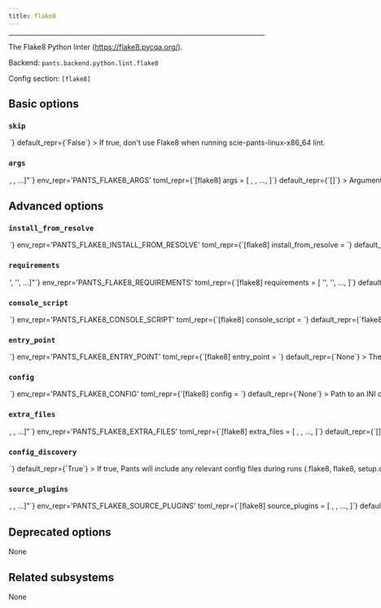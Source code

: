 ```yaml
---
title: flake8
---
```



---

The Flake8 Python linter (https://flake8.pycqa.org/).

Backend: <span className="color--primary">`pants.backend.python.lint.flake8`</span>

Config section: <span className="color--primary">`[flake8]`</span>

<span className={styles.options}>

## Basic options

### `skip`

<Option
  cli_repr={`--[no-]flake8-skip`}
  env_repr='PANTS_FLAKE8_SKIP'
  toml_repr={`[flake8]
skip = <bool>`}
  default_repr={`False`}
>

If true, don&#x27;t use Flake8 when running `scie-pants-linux-x86_64 lint`.

</Option>

### `args`

<Option
  cli_repr={`--flake8-args="[<shell_str>, <shell_str>, ...]"`}
  env_repr='PANTS_FLAKE8_ARGS'
  toml_repr={`[flake8]
args = [
    <shell_str>,
    <shell_str>,
    ...,
]`}
  default_repr={`[]`}
>

Arguments to pass directly to Flake8, e.g. `--flake8-args='--ignore E123,W456 --enable-extensions H111'`.

</Option>

## Advanced options

### `install_from_resolve`

<Option
  cli_repr={`--flake8-install-from-resolve=<str>`}
  env_repr='PANTS_FLAKE8_INSTALL_FROM_RESOLVE'
  toml_repr={`[flake8]
install_from_resolve = <str>`}
  default_repr={`None`}
>

If specified, install the tool using the lockfile for this named resolve.

This resolve must be defined in `[python].resolves`, as described in https://www.pantsbuild.org/v2.18/docs/python-third-party-dependencies#user-lockfiles.

The resolve&#x27;s entire lockfile will be installed, unless specific requirements are listed via the `requirements` option, in which case only those requirements will be installed. This is useful if you don&#x27;t want to invalidate the tool&#x27;s outputs when the resolve incurs changes to unrelated requirements.

If unspecified, and the `lockfile` option is unset, the tool will be installed using the default lockfile shipped with Pants.

If unspecified, and the `lockfile` option is set, the tool will use the custom `flake8` &#x22;tool lockfile&#x22; generated from the `version` and `extra_requirements` options. But note that this mechanism is deprecated.

</Option>

### `requirements`

<Option
  cli_repr={`--flake8-requirements="['<str>', '<str>', ...]"`}
  env_repr='PANTS_FLAKE8_REQUIREMENTS'
  toml_repr={`[flake8]
requirements = [
    '<str>',
    '<str>',
    ...,
]`}
  default_repr={`[]`}
>

If `install_from_resolve` is specified, install these requirements, at the versions provided by the specified resolve&#x27;s lockfile.

Values can be pip-style requirements (e.g., `tool` or `tool==1.2.3` or `tool>=1.2.3`), or addresses of `python_requirement` targets (or targets that generate or depend on `python_requirement` targets).

The lockfile will be validated against the requirements - if a lockfile doesn&#x27;t provide the requirement (at a suitable version, if the requirement specifies version constraints) Pants will error.

If unspecified, install the entire lockfile.

</Option>

### `console_script`

<Option
  cli_repr={`--flake8-console-script=<str>`}
  env_repr='PANTS_FLAKE8_CONSOLE_SCRIPT'
  toml_repr={`[flake8]
console_script = <str>`}
  default_repr={`flake8`}
>

The console script for the tool. Using this option is generally preferable to (and mutually exclusive with) specifying an `--entry-point` since console script names have a higher expectation of staying stable across releases of the tool. Usually, you will not want to change this from the default.

</Option>

### `entry_point`

<Option
  cli_repr={`--flake8-entry-point=<str>`}
  env_repr='PANTS_FLAKE8_ENTRY_POINT'
  toml_repr={`[flake8]
entry_point = <str>`}
  default_repr={`None`}
>

The entry point for the tool. Generally you only want to use this option if the tool does not offer a `--console-script` (which this option is mutually exclusive with). Usually, you will not want to change this from the default.

</Option>

### `config`

<Option
  cli_repr={`--flake8-config=<file_option>`}
  env_repr='PANTS_FLAKE8_CONFIG'
  toml_repr={`[flake8]
config = <file_option>`}
  default_repr={`None`}
>

Path to an INI config file understood by Flake8 (https://flake8.pycqa.org/en/latest/user/configuration.html).

Setting this option will disable `[flake8].config_discovery`. Use this option if the config is located in a non-standard location.

</Option>

### `extra_files`

<Option
  cli_repr={`--flake8-extra-files="[<file_option>, <file_option>, ...]"`}
  env_repr='PANTS_FLAKE8_EXTRA_FILES'
  toml_repr={`[flake8]
extra_files = [
    <file_option>,
    <file_option>,
    ...,
]`}
  default_repr={`[]`}
>

Paths to extra files to include in the sandbox. This can be useful for Flake8 plugins,
like including config files for the `flake8-bandit` plugin.

</Option>

### `config_discovery`

<Option
  cli_repr={`--[no-]flake8-config-discovery`}
  env_repr='PANTS_FLAKE8_CONFIG_DISCOVERY'
  toml_repr={`[flake8]
config_discovery = <bool>`}
  default_repr={`True`}
>

If true, Pants will include any relevant config files during runs (`.flake8`, `flake8`, `setup.cfg`, and `tox.ini`).

Use `[flake8].config` instead if your config is in a non-standard location.

</Option>

### `source_plugins`

<Option
  cli_repr={`--flake8-source-plugins="[<target_option>, <target_option>, ...]"`}
  env_repr='PANTS_FLAKE8_SOURCE_PLUGINS'
  toml_repr={`[flake8]
source_plugins = [
    <target_option>,
    <target_option>,
    ...,
]`}
  default_repr={`[]`}
>

An optional list of `python_sources` target addresses to load first-party plugins.

You must set the plugin&#x27;s parent directory as a source root. For example, if your plugin is at `build-support/flake8/custom_plugin.py`, add `'build-support/flake8'` to `[source].root_patterns` in `pants.toml`. This is necessary for Pants to know how to tell Flake8 to discover your plugin. See https://www.pantsbuild.org/v2.18/docs/source-roots

You must also set `[flake8:local-plugins]` in your Flake8 config file.

For example:

```
[flake8:local-plugins]
extension =
CUSTOMCODE = custom_plugin:MyChecker
```

While your plugin's code can depend on other first-party code and third-party requirements, all first-party dependencies of the plugin must live in the same directory or a subdirectory.

To instead load third-party plugins, add them to a custom resolve alongside flake8 itself, as described in https://www.pantsbuild.org/v2.18/docs/python-lockfiles#lockfiles-for-tools.

</Option>

## Deprecated options

None

## Related subsystems

None

</span>
